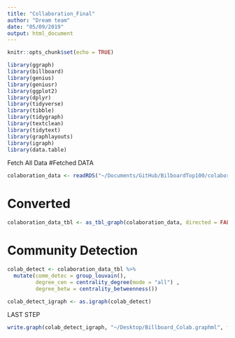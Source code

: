 ```yaml
---
title: "Collaboration_Final"
author: "Dream team"
date: "05/09/2019"
output: html_document
---
```


```r
knitr::opts_chunk$set(echo = TRUE)
```

```r
library(ggraph)
library(billboard)
library(genius)
library(geniusr)
library(ggplot2)
library(dplyr)
library(tidyverse)
library(tibble)
library(tidygraph)
library(textclean)
library(tidytext)
library(graphlayouts)
library(igraph)
library(data.table)
```

Fetch All Data
#Fetched DATA
```r
colaboration_data <- readRDS("~/Documents/GitHub/BilboardTop100/colaboration_data.rds")
```

# Converted 
```r
colaboration_data_tbl <- as_tbl_graph(colaboration_data, directed = FALSE)
```

# Community Detection
```r
colab_detect <- colaboration_data_tbl %>%
  mutate(comm_detec = group_louvain(),
         degree_cen = centrality_degree(mode = "all") ,
         degree_betw = centrality_betweenness())

colab_detect_igraph <- as.igraph(colab_detect)
```

LAST STEP
```r
write.graph(colab_detect_igraph, "~/Desktop/Billboard_Colab.graphml", format=c("graphml"))
```